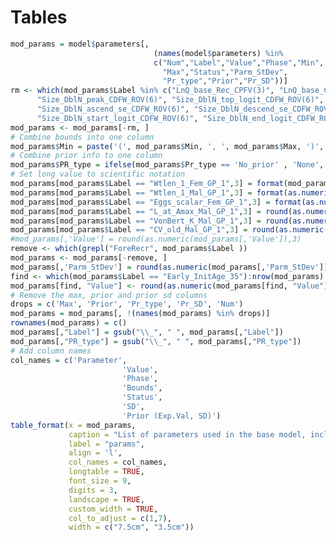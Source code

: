 \clearpage

# Tables

<!-- ======================================================= -->
<!-- ***************     Fishery Dep/Ind Data  ***************** --> 
<!-- ======================================================= -->

\include{tex_tables/catch_history.tex}

\include{tex_tables/OR_Comm_Lt_samps.tex}

\include{tex_tables/rec_length_samples.tex}

\include{tex_tables/input_ss_length.tex}

\include{tex_tables/OR_Comm_Age_samps.tex}

\include{tex_tables/rec_age_samples.tex}

\include{tex_tables/surv_summ.tex}

\include{tex_tables/percent_pos_NSlog.tex}

\include{tex_tables/model_selection_NSlog.tex}

\include{tex_tables/percent_pos_ORBS.tex}

\include{tex_tables/model_selection_ORBS.tex}

\include{tex_tables/model_selection_AtSea.tex}

\include{tex_tables/percent_pos_MRHnL.tex}

\include{tex_tables/model_selection_MRHnL.tex}

\include{tex_tables/MPA_lengths.tex}

<!-- ======================================================= -->
<!-- ***************     Biology   ************************* --> 
<!-- ======================================================= -->

\include{tex_tables/age-error-models.tex}
\include{tex_tables/age-error-models2.tex}
\include{tex_tables/age-error-models3.tex}

\include{tex_tables/bio-fxn-maturity.tex}


\newpage


<!-- ======================================================= -->
<!-- ***********   Model Parameters     ******************** --> 
<!-- ======================================================= -->

\include{tex_tables/model_structure.tex}

```r
mod_params = model$parameters[, 
                                (names(model$parameters) %in%
                                c("Num","Label","Value","Phase","Min",
                                  "Max","Status","Parm_StDev",
                                  "Pr_type","Prior","Pr_SD"))] 
rm <- which(mod_params$Label %in% c("LnQ_base_Rec_CPFV(3)", "LnQ_base_CDFW_ROV(6)",
      "Size_DblN_peak_CDFW_ROV(6)", "Size_DblN_top_logit_CDFW_ROV(6)",
      "Size_DblN_ascend_se_CDFW_ROV(6)", "Size_DblN_descend_se_CDFW_ROV(6)",
      "Size_DblN_start_logit_CDFW_ROV(6)", "Size_DblN_end_logit_CDFW_ROV(6)" ))
mod_params <- mod_params[-rm, ]
# Combine bounds into one column
mod_params$Min = paste('(', mod_params$Min, ', ', mod_params$Max, ')', sep='')
# Combine prior info to one column
mod_params$PR_type = ifelse(mod_params$Pr_type == 'No_prior' , 'None', paste(mod_params$Pr_type,' (', mod_params$Prior,  ', ', mod_params$Pr_SD, ')', sep = ''))
# Set long value to scientific notation
mod_params[mod_params$Label == "Wtlen_1_Fem_GP_1",3] = format(mod_params[mod_params$Label == "Wtlen_1_Fem_GP_1",3], scientific = TRUE)
mod_params[mod_params$Label == "Wtlen_1_Mal_GP_1",3] = format(as.numeric(mod_params[mod_params$Label == "Wtlen_1_Mal_GP_1",3]), scientific = TRUE)
mod_params[mod_params$Label == "Eggs_scalar_Fem_GP_1",3] = format(as.numeric(mod_params[mod_params$Label == "Eggs_scalar_Fem_GP_1",3]), scientific = TRUE)
mod_params[mod_params$Label == "L_at_Amax_Mal_GP_1",3] = round(as.numeric(mod_params[mod_params$Label == "L_at_Amax_Mal_GP_1",3]), 4)
mod_params[mod_params$Label == "VonBert_K_Mal_GP_1",3] = round(as.numeric(mod_params[mod_params$Label == "VonBert_K_Mal_GP_1",3]), 3)
mod_params[mod_params$Label == "CV_old_Mal_GP_1",3] = round(as.numeric(mod_params[mod_params$Label == "CV_old_Mal_GP_1",3]), 3)
#mod_params[,'Value'] = round(as.numeric(mod_params[,'Value']),3)  
remove <- which(grepl("ForeRecr", mod_params$Label ))
mod_params <- mod_params[-remove, ]
mod_params[,'Parm_StDev'] = round(as.numeric(mod_params[,'Parm_StDev']), 3) 
find <- which(mod_params$Label == "Early_InitAge_35"):nrow(mod_params)
mod_params[find, "Value"] <- round(as.numeric(mod_params[find, "Value"]), 3)
# Remove the max, prior and prior sd columns
drops = c('Max', 'Prior', 'Pr_type', 'Pr_SD', 'Num')
mod_params = mod_params[, !(names(mod_params) %in% drops)]
rownames(mod_params) = c()
mod_params[,"Label"] = gsub("\\_", " ", mod_params[,"Label"])
mod_params[,"PR_type"] = gsub("\\_", " ", mod_params[,"PR_type"])
# Add column names
col_names = c('Parameter',
                         'Value',
                         'Phase',
                         'Bounds',
                         'Status',
                         'SD',
                         'Prior (Exp.Val, SD)')
table_format(x = mod_params,
             caption = "List of parameters used in the base model, including estimated values and standard deviations (SD), bounds (minimum and maximum), estimation phase (negative values not estimated), status (indicates if parameters are near bounds), and prior type information (mean and SD).",
             label = "params",
             align = 'l',
             col_names = col_names,
             longtable = TRUE,
             font_size = 9,
             digits = 3,
             landscape = TRUE,
             custom_width = TRUE,
             col_to_adjust = c(1,7), 
             width = c("7.5cm", "3.5cm"))                         
```

\newpage

<!-- ======================================================= -->
<!-- ***********    Like Contributions  ******************** --> 
<!-- ======================================================= -->

\include{tex_tables/likelihoods.tex}


<!-- ======================================================= -->
<!-- ***********    Reference Point table  ******************** --> 
<!-- ======================================================= -->

\include{tex_tables/ReferencePoints.tex}

\newpage

\include{tex_tables/Manage.tex}

\newpage


<!-- ======================================================= -->
<!-- ***********       Time Series      ******************** --> 
<!-- ======================================================= -->

\include{tex_tables/TimeSeries.tex}

\newpage


<!-- ======================================================= -->
<!-- ****************     Sensitivities      *************** --> 
<!-- ======================================================= -->

\include{tex_tables/data_weight.tex}

\include{tex_tables/data_sensis_q.tex}

\include{tex_tables/data_sensis_other.tex}

\include{tex_tables/modspec_sensis.tex}

<!-- ======================================================= -->
<!-- ***********       Retrospectives      ***************** --> 
<!-- ======================================================= -->

\include{tex_tables/RetroMohnsrho.tex}

<!-- ======================================================= -->
<!-- ****************  Management  ******************* --> 
<!-- ======================================================= -->


\include{tex_tables/project.tex}

\newpage

\include{tex_tables/decision_table.tex}

\clearpage

